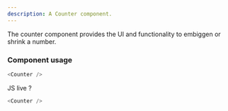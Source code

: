 ```yaml
---
description: A Counter component.
---
```



The counter component provides the UI and functionality to embiggen or shrink a number.

### Component usage

```js
<Counter />
```

JS live ?

```js live
<Counter />
```

